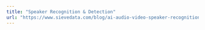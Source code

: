 ---
title: "Speaker Recognition & Detection"
url: "https://www.sievedata.com/blog/ai-audio-video-speaker-recognition-methods"
---

